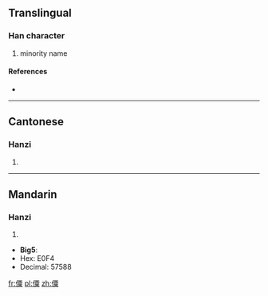 ==Translingual==

===Han character===
{{Han char|rn=9|rad=人|as=12|sn=14|four=2129<sub>9</sub>|canj=人一田木 (OMWD), X人一田木 (XOMWD)}}

# minority name

====References====
* {{Han ref|kx=0118.051|hdz=10217.170|uh=50F3|ud=20723}}

----

==Cantonese==

===Hanzi===
{{yue-hanzi|jyut=|y=suk1}}

# {{defn|lang=yue|sort=人12}}

----

==Mandarin==

===Hanzi===
{{cmn-hanzi|pin=[[sù]] ([[su4]])|wg=su<sup>4</sup>}}

# {{defn|lang=cmn|sort=人12}}

* '''Big5''':
* Hex: E0F4
* Decimal: 57588

[[fr:僳]]
[[pl:僳]]
[[zh:僳]]